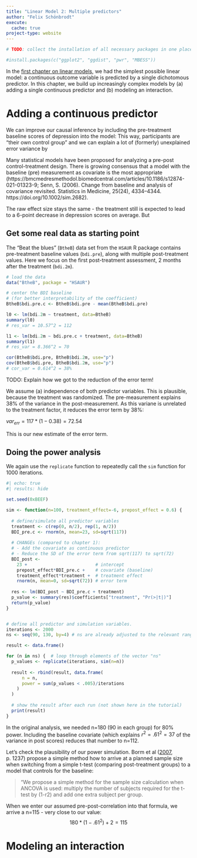 ---
title: "Linear Model 2: Multiple predictors"
author: "Felix Schönbrodt"
execute:
  cache: true
project-type: website
---

```{r}
# TODO: collect the installation of all necessary packages in one place at the beginning of the tutorial

#install.packages(c("ggplot2", "ggdist", "pwr", "MBESS"))
```

In the [first chapter on linear models](LM1.qmd), we had the simplest possible linear model: a continuous outcome variable is predicted by a single dichotomous predictor. In this chapter, we build up increasingly complex models by (a) adding a single continuous predictor and (b) modeling an interaction.

# Adding a continuous predictor

We can improve our causal inference by including the pre-treatment baseline scores of depression into the model: This way, participants are "their own control group" and we can explain a lot of (formerly) unexplained error variance by

::: {.callout-note}
Many statistical models have been proposed for analyzing a pre-post control-treatment design. There is growing consensus that a model with the baseline (pre) measurement as covariate is the most appropriate (https://bmcmedresmethodol.biomedcentral.com/articles/10.1186/s12874-021-01323-9; Senn, S. (2006). Change from baseline and analysis of covariance revisited. Statistics in Medicine, 25(24), 4334–4344. https://doi.org/10.1002/sim.2682).
:::

The raw effect size stays the same - the treatment still is expected to lead to a 6-point decrease in depression scores on average. But 

## Get some real data as starting point

The "Beat the blues" (`BtheB`) data set from the `HSAUR` R package contains pre-treatment baseline values (`bdi.pre`), along with multiple post-treatment values. Here we focus on the first post-treatment assessment, 2 months after the treatment (`bdi.2m`).

```{r}
# load the data
data("BtheB", package = "HSAUR")

# center the BDI baseline 
# (for better interpretability of the coefficient)
BtheB$bdi.pre.c <- BtheB$bdi.pre - mean(BtheB$bdi.pre)

l0 <- lm(bdi.2m ~ treatment, data=BtheB)
summary(l0)
# res_var = 10.57^2 = 112

l1 <- lm(bdi.2m ~ bdi.pre.c + treatment, data=BtheB)
summary(l1)
# res_var = 8.366^2 = 70

cor(BtheB$bdi.pre, BtheB$bdi.2m, use="p")
cov(BtheB$bdi.pre, BtheB$bdi.2m, use="p")
# cor_var = 0.614^2 = 38%
```

TODO: Explain how we got to the reduction of the error term!

We assume (a) independence of both predictor variables. This is plausible, because the treatment was randomized.
The pre-measurement explains 38% of the variance in the post-measurement. As this variane is unrelated to the treatment factor, it reduces the error term by 38%:

$var_{err} = 117 * (1-0.38) = 72.54$

This is our new estimate of the error term.

## Doing the power analysis

We again use the `replicate` function to repeatedly call the `sim` function for 1000 iterations.

```{r}
#| echo: true
#| results: hide

set.seed(0xBEEF)

sim <- function(n=100, treatment_effect=-6, prepost_effect = 0.6) {
  
  # define/simulate all predictor variables
  treatment <- c(rep(0, n/2), rep(1, n/2))
  BDI_pre.c <- rnorm(n, mean=23, sd=sqrt(117))
  
  # CHANGEs (compared to chapter 1):
  # - Add the covariate as continuous predictor
  # - Reduce the SD of the error term from sqrt(117) to sqrt(72)
  BDI_post <- 
    23 +                          # intercept
    prepost_effect*BDI_pre.c +    # covariate (baseline)
    treatment_effect*treatment +  # treatment effect
    rnorm(n, mean=0, sd=sqrt(72)) # error term
  
  res <- lm(BDI_post ~ BDI_pre.c + treatment)
  p_value <- summary(res)$coefficients["treatment", "Pr(>|t|)"]
  return(p_value)
}


# define all predictor and simulation variables.
iterations <- 2000
ns <- seq(90, 130, by=4) # ns are already adjusted to the relevant range

result <- data.frame()

for (n in ns) {  # loop through elements of the vector "ns"
  p_values <- replicate(iterations, sim(n=n))
  
  result <- rbind(result, data.frame(
      n = n,
      power = sum(p_values < .005)/iterations
    )
  )
  
  # show the result after each run (not shown here in the tutorial)
  print(result)
}
```

In the original analysis, we needed n=180 (90 in each group) for 80% power. Including the baseline covariate (which explains $r^2 = .61^2 = 37%$ of the variance in post scores) reduces that number to n=112.

Let's check the plausibility of our power simulation. Borm et al ([2007](http://www.math.chalmers.se/Stat/Grundutb/GU/MSA620/S18/Ancova.pdf), p. 1237) propose a simple method how to arrive at a planned sample size when switching from a simple t-test (comparing post-treatment groups) to a model that controls for the baseline:

> "We propose a simple method for the sample size calculation when ANCOVA is used: multiply the number of subjects required for the t-test by (1-r2) and add one extra subject per group.

When we enter our assumed pre-post-correlation into that formula, we arrive a n=115 - very close to our value:
$$180 * (1 - .61^2) + 2 = 115$$

# Modeling an interaction

